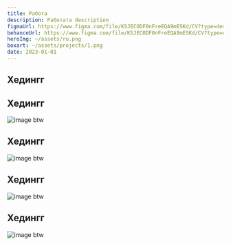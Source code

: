 ```yaml
---
title: Работа
description: Работата description
figmaUrl: https://www.figma.com/file/KSJECODF0nFreEQA9mESKd/CV?type=design&node-id=0-1&t=X29ee7TjsLvEBvFt-0
behanceUrl: https://www.figma.com/file/KSJECODF0nFreEQA9mESKd/CV?type=design&node-id=0-1&t=X29ee7TjsLvEBvFt-0
heroImg: ~/assets/ru.png
boxart: ~/assets/projects/1.png
date: 2023-01-01
---
```


## Хедингг


## Хедингг

![image btw](https://placeholder.co/1200x600)
## Хедингг
![image btw](https://placeholder.co/1200x600)
## Хедингг
![image btw](https://placeholder.co/1200x600)
## Хедингг
![image btw](https://placeholder.co/1200x600)
